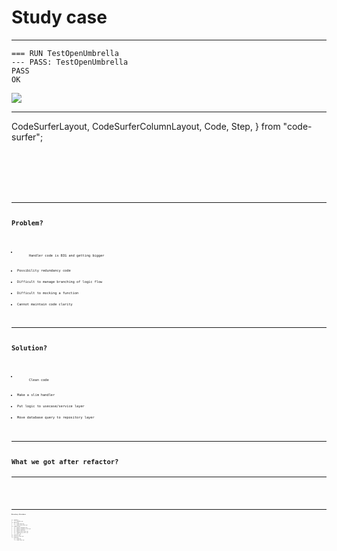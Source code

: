 
# Study case

---


<SplitRight>

```
=== RUN TestOpenUmbrella
--- PASS: TestOpenUmbrella
PASS
OK
```


<Image src='ezgif.com-optimize.gif' size="30%" />

</SplitRight>

---

  CodeSurferLayout,
  CodeSurferColumnLayout,
  Code,
  Step,
} from "code-surfer";

<CodeSurferLayout>
  <Code
    lang="go"
    focus="1:66"
    code={require("!!raw-loader!./code/badhandler.go.sample").default}
    title="Bad handler"
    subtitle="get task"
  />
  <Code
    focus="5:9"
    code={require("!!raw-loader!./code/badhandler.go.sample").default}
    subtitle="parse id from /task/{id}"
  />
  <Code
    focus="13:21"
    code={require("!!raw-loader!./code/badhandler.go.sample").default}
    subtitle="get feature active or not"
  />
  <Code
    focus="23:35"
    code={require("!!raw-loader!./code/badhandler.go.sample").default}
    subtitle="fetch task"
  />
  <Code
    focus="37:60"
    code={require("!!raw-loader!./code/badhandler.go.sample").default}
    subtitle="fetch categories"
  />
  <Code
    focus="62"
    code={require("!!raw-loader!./code/badhandler.go.sample").default}
    subtitle="write json"
  />
</CodeSurferLayout>

---

# Problem?

<ul>
  <Appear>
    <li>
      Handler code is BIG and getting bigger
    </li>
    <li>Possibility redundancy code</li>
    <li>Difficult to manage branching of logic flow</li>
    <li>Difficult to mocking a function</li>
    <li>Cannot maintain code clarity</li>
  </Appear>
</ul>

---

# Solution?

<ul>
  <Appear>
    <li>
      Clean code
    </li>
    <li>Make a slim handler</li>
    <li>Put logic to usecase/service layer</li>
    <li>Move database query to repository layer</li>
  </Appear>
</ul>

---

# What we got after refactor?

---

<CodeSurferLayout>
  <Code
    lang="go"
    focus="1:16"
    code={require("!!raw-loader!./code/solution_design").default}
    title="Thin handler"
    subtitle="get task"
  />
  <Code
    focus="9"
    code={require("!!raw-loader!./code/solution_design").default}
    title="Thin handler"
    subtitle="just call func from service layer"
  />
  <Code
    focus="31:35"
    code={require("!!raw-loader!./code/solution_design").default}
    subtitle="declare interface for usecase"
  />
  <Code
    focus="37:49"
    code={require("!!raw-loader!./code/solution_design").default}
    subtitle="create implementation of usecase interface"
  />
  <Code
    focus="65:69"
    code={require("!!raw-loader!./code/solution_design").default}
    subtitle="declare interface for repository"
  />
  <Code
    focus="71:86"
    code={require("!!raw-loader!./code/solution_design").default}
    subtitle="create implementation of repository interface"
  />
</CodeSurferLayout>

---

#### Directory Structure
```
├── handler
│   └── handler.go
├── delivery
│   ├── todo_http.go
│   └── todo_http_test.go
├── repository
│   ├── mysql_category.go
│   ├── mysql_category_test.go
│   ├── mysql_task.go
│   ├── mysql_task_test.go
│   ├── repository_test.go
│   └── util.go
├── service.go
├── service_test.go
└── usecase
    ├── todo.go
    └── todo_test.go
